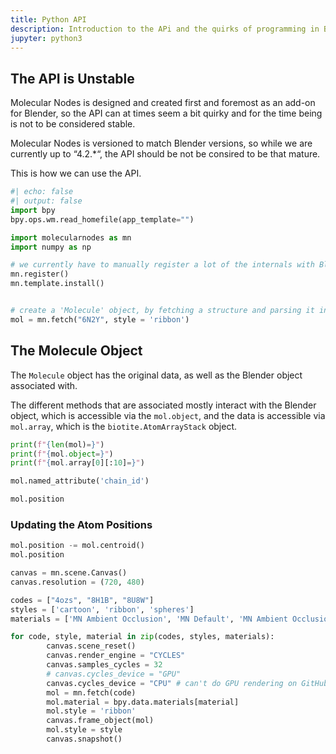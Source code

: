 ```yaml
---
title: Python API
description: Introduction to the APi and the quirks of programming in Blender
jupyter: python3
---
```


::: {.callout-warning}
# The API is Unstable

Molecular Nodes is designed and created first and foremost as an add-on for Blender, so the API can at times seem a bit quirky and for the time being is not to be considered stable. 

Molecular Nodes is versioned to match Blender versions, so while we are currently up to "4.2.*", the  API should be not be consired to be that mature.
:::

This is how we can use the API.

```python
#| echo: false
#| output: false
import bpy
bpy.ops.wm.read_homefile(app_template="")
```

```python
import molecularnodes as mn
import numpy as np

# we currently have to manually register a lot of the internals with Blender
mn.register()
mn.template.install()


# create a 'Molecule' object, by fetching a structure and parsing it into the scene
mol = mn.fetch("6N2Y", style = 'ribbon')
```

## The Molecule Object

The `Molecule` object has the original data, as well as the Blender object associated with.

The different methods that are associated mostly interact with the Blender object, which is accessible via the `mol.object`, and the data is accessible via `mol.array`, which is the `biotite.AtomArrayStack` object.
```python
print(f"{len(mol)=}")
print(f"{mol.object=}")
print(f"{mol.array[0][:10]=}")
```

```python
mol.named_attribute('chain_id')
```

```python
mol.position
```

### Updating the Atom Positions

```python
mol.position -= mol.centroid()
mol.position
```

```python
canvas = mn.scene.Canvas()
canvas.resolution = (720, 480)

codes = ["4ozs", "8H1B", "8U8W"]
styles = ['cartoon', 'ribbon', 'spheres']
materials = ['MN Ambient Occlusion', 'MN Default', 'MN Ambient Occlusion']

for code, style, material in zip(codes, styles, materials):
        canvas.scene_reset()
        canvas.render_engine = "CYCLES"
        canvas.samples_cycles = 32
        # canvas.cycles_device = "GPU" 
        canvas.cycles_device = "CPU" # can't do GPU rendering on GitHub actions
        mol = mn.fetch(code)
        mol.material = bpy.data.materials[material]
        mol.style = 'ribbon'
        canvas.frame_object(mol)
        mol.style = style
        canvas.snapshot()

```